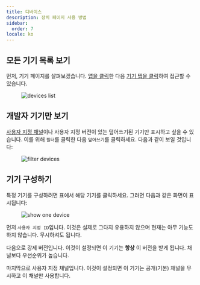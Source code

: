 ```yaml
---
title: 디바이스
description: 장치 페이지 사용 방법
sidebar:
  order: 7
locale: ko
---
```


## 모든 기기 목록 보기
먼저, 기기 페이지를 살펴보겠습니다. [앱을 클릭](/docs/webapp/main-page)한 다음 [기기 탭을 클릭](/docs/webapp/main-app-page)하여 접근할 수 있습니다.

<figure><img style="margin-left: auto; margin-right: auto" src="/deviceswebp" alt="devices list" /><figcaption></figcaption></figure>

## 개발자 기기만 보기
[사용자 지정 채널](docs/plugin/api/#setchannel)이나 사용자 지정 버전이 있는 덮어쓰기된 기기만 표시하고 싶을 수 있습니다.
이를 위해 `필터`를 클릭한 다음 `덮어쓰기`를 클릭하세요. 다음과 같이 보일 것입니다:

<figure><img style="margin-left: auto; margin-right: auto" src="/overwrite-filterwebp" alt="filter devices" /><figcaption></figcaption></figure>

## 기기 구성하기

특정 기기를 구성하려면 표에서 해당 기기를 클릭하세요. 그러면 다음과 같은 화면이 표시됩니다:

<figure><img style="margin-left: auto; margin-right: auto" src="/device-specificwebp" alt="show one device" /><figcaption></figcaption></figure>

먼저 `사용자 지정 ID`입니다. 이것은 실제로 그다지 유용하지 않으며 현재는 아무 기능도 하지 않습니다. 무시하셔도 됩니다.

다음으로 강제 버전입니다. 이것이 설정되면 이 기기는 **항상** 이 버전을 받게 됩니다. 채널보다 우선순위가 높습니다.

마지막으로 사용자 지정 채널입니다. 이것이 설정되면 이 기기는 공개(기본) 채널을 무시하고 이 채널만 사용합니다.